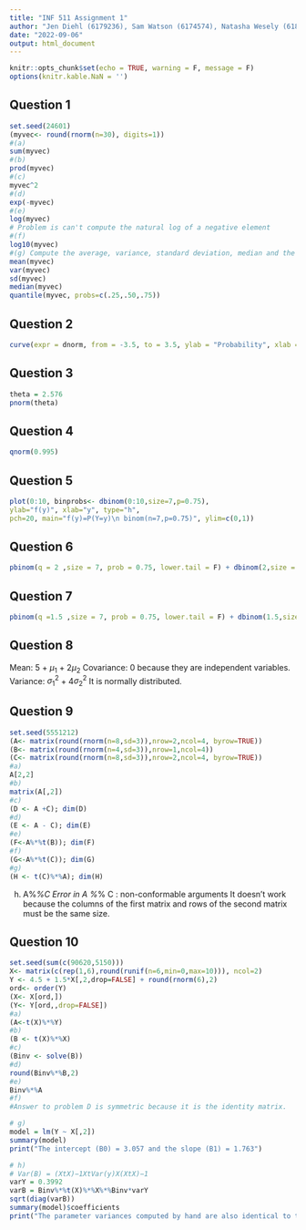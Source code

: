 ```yaml
---
title: "INF 511 Assignment 1"
author: "Jen Diehl (6179236), Sam Watson (6174574), Natasha Wesely (6180693)"
date: "2022-09-06"
output: html_document
---
```



```r
knitr::opts_chunk$set(echo = TRUE, warning = F, message = F)
options(knitr.kable.NaN = '')
```

## Question 1

```r

set.seed(24601)
(myvec<- round(rnorm(n=30), digits=1))
#(a)
sum(myvec)
#(b)
prod(myvec)
#(c) 
myvec^2
#(d) 
exp(-myvec)
#(e) 
log(myvec)
# Problem is can't compute the natural log of a negative element
#(f) 
log10(myvec)
#(g) Compute the average, variance, standard deviation, median and the three quartiles of the of the elements in the vector. (2 points)
mean(myvec)
var(myvec)
sd(myvec)
median(myvec)
quantile(myvec, probs=c(.25,.50,.75))
```

## Question 2
```r
curve(expr = dnorm, from = -3.5, to = 3.5, ylab = "Probability", xlab = "Z", main = "Standard Normal Distribution")
```

## Question 3
```r
theta = 2.576
pnorm(theta)
```

## Question 4
```r
qnorm(0.995)
```

## Question 5
```r
plot(0:10, binprobs<- dbinom(0:10,size=7,p=0.75),
ylab="f(y)", xlab="y", type="h",
pch=20, main="f(y)=P(Y=y)\n binom(n=7,p=0.75)", ylim=c(0,1))
```

## Question 6
```r
pbinom(q = 2 ,size = 7, prob = 0.75, lower.tail = F) + dbinom(2,size = 7, prob = 0.75)

```

## Question 7 
```r
pbinom(q =1.5 ,size = 7, prob = 0.75, lower.tail = F) + dbinom(1.5,size = 7, prob = 0.75)
```

## Question 8
Mean:
5 + $\mu_{1}$ + 2$\mu_{2}$
Covariance: 
0 because they are independent variables.
Variance:
$\sigma_{1}^{2}$ + 4$\sigma_{2}^{2}$
It is normally distributed.

## Question 9

```r
set.seed(5551212)
(A<- matrix(round(rnorm(n=8,sd=3)),nrow=2,ncol=4, byrow=TRUE))
(B<- matrix(round(rnorm(n=4,sd=3)),nrow=1,ncol=4))
(C<- matrix(round(rnorm(n=8,sd=3)),nrow=2,ncol=4, byrow=TRUE))
#a)
A[2,2]
#b)
matrix(A[,2])
#c)
(D <- A +C); dim(D)
#d)
(E <- A - C); dim(E)
#e)
(F<-A%*%t(B)); dim(F)
#f)
(G<-A%*%t(C)); dim(G)
#g)
(H <- t(C)%*%A); dim(H)
```
h)
A%*%C
Error in A %*% C : non-conformable arguments
It doesn't work because the columns of the first matrix and rows of the second matrix must be the same size.

## Question 10

```r
set.seed(sum(c(90620,5150)))
X<- matrix(c(rep(1,6),round(runif(n=6,min=0,max=10))), ncol=2)
Y <- 4.5 + 1.5*X[,2,drop=FALSE] + round(rnorm(6),2)
ord<- order(Y)
(X<- X[ord,])
(Y<- Y[ord,,drop=FALSE])
#a)
(A<-t(X)%*%Y)
#b)
(B <- t(X)%*%X)
#c)
(Binv <- solve(B))
#d)
round(Binv%*%B,2)
#e)
Binv%*%A
#f)
#Answer to problem D is symmetric because it is the identity matrix.

# g)
model = lm(Y ~ X[,2])
summary(model)
print("The intercept (B0) = 3.057 and the slope (B1) = 1.763")

# h)
# Var(B) = (XtX)−1XtVar(y)X(XtX)−1
varY = 0.3992
varB = Binv%*%t(X)%*%X%*%Binv*varY
sqrt(diag(varB))
summary(model)$coefficients
print("The parameter variances computed by hand are also identical to the parameter standard errors from the linear model (created with lm()).")

```


